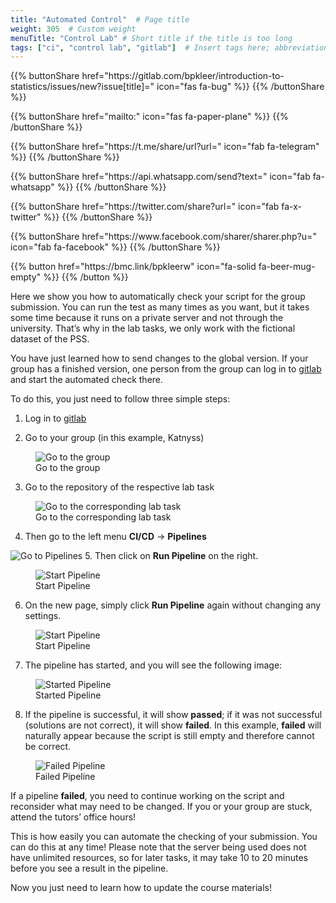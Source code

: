```yaml
---
title: "Automated Control"  # Page title
weight: 305  # Custom weight 
menuTitle: "Control Lab" # Short title if the title is too long
tags: ["ci", "control lab", "gitlab"]  # Insert tags here; abbreviation of what happens on the page
---
```


{{% buttonShare href=\"https\:\/\/gitlab.com\/bpkleer\/introduction-to-statistics\/issues\/new?issue[title]=\" icon=\"fas fa-bug\" %}} {{% /buttonShare %}} 

{{% buttonShare href=\"mailto\:\" icon=\"fas fa-paper-plane\" %}} {{% /buttonShare %}}

{{% buttonShare href=\"https\:\/\/t.me\/share\/url?url=\" icon=\"fab fa-telegram\" %}} {{% /buttonShare %}}

{{% buttonShare href=\"https\:\/\/api.whatsapp.com\/send?text=\" icon=\"fab fa-whatsapp\" %}} {{% /buttonShare %}}

{{% buttonShare href=\"https\:\/\/twitter.com\/share?url=\" icon=\"fab fa-x-twitter\" %}} {{% /buttonShare %}}

{{% buttonShare href=\"https\:\/\/www.facebook.com\/sharer\/sharer.php?u=\" icon=\"fab fa-facebook\" %}} {{% /buttonShare %}}

{{% button href=\"https\:\/\/bmc.link\/bpkleerw\" icon=\"fa-solid fa-beer-mug-empty\" %}} {{% /button %}}

Here we show you how to automatically check your script for the group submission. You can run the test as many times as you want, but it takes some time because it runs on a private server and not through the university. That's why in the lab tasks, we only work with the fictional dataset of the PSS.

You have just learned how to send changes to the global version. If your group has a finished version, one person from the group can log in to [gitlab](https://gitlab.ub.uni-giessen.de) and start the automated check there.

To do this, you just need to follow three simple steps:

1. Log in to [gitlab](https://gitlab.ub.uni-giessen.de)

2. Go to your group (in this example, Katnyss)

![Go to the group](../img/pipeline1.en.png)

3. Go to the repository of the respective lab task

![Go to the corresponding lab task](../img/pipeline2.en.png)

4. Then go to the left menu **CI/CD** -> **Pipelines** 

![Go to Pipelines](../img/pipeline3.en.png)
5. Then click on **Run Pipeline** on the right.

![Start Pipeline](../img/pipeline4.en.png)

6. On the new page, simply click **Run Pipeline** again without changing any settings.

![Start Pipeline](../img/pipeline5.en.png)

7. The pipeline has started, and you will see the following image:

![Started Pipeline](../img/pipeline6.en.png)

8. If the pipeline is successful, it will show **passed**; if it was not successful (solutions are not correct), it will show **failed**. In this example, **failed** will naturally appear because the script is still empty and therefore cannot be correct.

![Failed Pipeline](../img/pipeline7.en.png)

If a pipeline **failed**, you need to continue working on the script and reconsider what may need to be changed. If you or your group are stuck, attend the tutors' office hours!

This is how easily you can automate the checking of your submission. You can do this at any time! Please note that the server being used does not have unlimited resources, so for later tasks, it may take 10 to 20 minutes before you see a result in the pipeline.

Now you just need to learn how to update the course materials!
